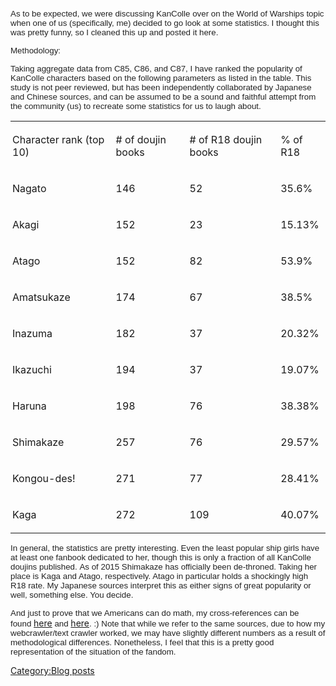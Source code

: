 <span style="color:rgb(34,34,34);font-family:arial,helvetica,sans-serif;font-size:13.3333330154419px;line-height:normal;">As to be expected, we were discussing KanColle over on the World of Warships topic when one of us (specifically, me) decided to go look at some statistics. I thought this was pretty funny, so I cleaned this up and posted it here. </span>

<span style="color:rgb(34,34,34);font-family:arial,helvetica,sans-serif;font-size:13.3333330154419px;line-height:normal;">Methodology:</span>

<span style="color:rgb(34,34,34);font-family:arial,helvetica,sans-serif;font-size:13.3333330154419px;line-height:normal;">Taking aggregate data from C85, C86, and C87, I have ranked the popularity of KanColle characters based on the following parameters as listed in the table. This study is not peer reviewed, but has been independently collaborated by Japanese and Chinese sources, and can be assumed to be a sound and faithful attempt from the community (us) to recreate some statistics for us to laugh about. </span>

{| class="wysiwyg_dashes" style="width:500px;border-collapse:collapse;color:rgb(34,34,34);font-family:arial,helvetica,sans-serif;font-size:13.3333330154419px;line-height:normal;"
|- class="wysiwyg_dashes_tr" valign="top"
| class="wysiwyg_dashes_td" style="border:1pxdottedrgb(153,153,153);padding:3px;"|Character rank (top 10)
| class="wysiwyg_dashes_td" style="border:1pxdottedrgb(153,153,153);padding:3px;"|# of doujin books
| class="wysiwyg_dashes_td" style="border:1pxdottedrgb(153,153,153);padding:3px;"|# of R18 doujin books
| class="wysiwyg_dashes_td" style="border:1pxdottedrgb(153,153,153);padding:3px;"|% of R18
|- class="wysiwyg_dashes_tr" valign="top"
| class="wysiwyg_dashes_td" style="border:1pxdottedrgb(153,153,153);padding:3px;"|Nagato
| class="wysiwyg_dashes_td" style="border:1pxdottedrgb(153,153,153);padding:3px;"|146
| class="wysiwyg_dashes_td" style="border:1pxdottedrgb(153,153,153);padding:3px;"|52
| class="wysiwyg_dashes_td" style="border:1pxdottedrgb(153,153,153);padding:3px;"|35.6%
|- class="wysiwyg_dashes_tr" valign="top"
| class="wysiwyg_dashes_td" style="border:1pxdottedrgb(153,153,153);padding:3px;"|Akagi
| class="wysiwyg_dashes_td" style="border:1pxdottedrgb(153,153,153);padding:3px;"|152
| class="wysiwyg_dashes_td" style="border:1pxdottedrgb(153,153,153);padding:3px;"|23
| class="wysiwyg_dashes_td" style="border:1pxdottedrgb(153,153,153);padding:3px;"|15.13%
|- class="wysiwyg_dashes_tr" valign="top"
| class="wysiwyg_dashes_td" style="border:1pxdottedrgb(153,153,153);padding:3px;"|Atago
| class="wysiwyg_dashes_td" style="border:1pxdottedrgb(153,153,153);padding:3px;"|152
| class="wysiwyg_dashes_td" style="border:1pxdottedrgb(153,153,153);padding:3px;"|82
| class="wysiwyg_dashes_td" style="border:1pxdottedrgb(153,153,153);padding:3px;"|53.9%
|- class="wysiwyg_dashes_tr" valign="top"
| class="wysiwyg_dashes_td" style="border:1pxdottedrgb(153,153,153);padding:3px;"|Amatsukaze
| class="wysiwyg_dashes_td" style="border:1pxdottedrgb(153,153,153);padding:3px;"|174
| class="wysiwyg_dashes_td" style="border:1pxdottedrgb(153,153,153);padding:3px;"|67
| class="wysiwyg_dashes_td" style="border:1pxdottedrgb(153,153,153);padding:3px;"|38.5%
|- class="wysiwyg_dashes_tr" valign="top"
| class="wysiwyg_dashes_td" style="border:1pxdottedrgb(153,153,153);padding:3px;"|Inazuma
| class="wysiwyg_dashes_td" style="border:1pxdottedrgb(153,153,153);padding:3px;"|182
| class="wysiwyg_dashes_td" style="border:1pxdottedrgb(153,153,153);padding:3px;"|37
| class="wysiwyg_dashes_td" style="border:1pxdottedrgb(153,153,153);padding:3px;"|20.32%
|- class="wysiwyg_dashes_tr" valign="top"
| class="wysiwyg_dashes_td" style="border:1pxdottedrgb(153,153,153);padding:3px;"|Ikazuchi
| class="wysiwyg_dashes_td" style="border:1pxdottedrgb(153,153,153);padding:3px;"|194
| class="wysiwyg_dashes_td" style="border:1pxdottedrgb(153,153,153);padding:3px;"|37
| class="wysiwyg_dashes_td" style="border:1pxdottedrgb(153,153,153);padding:3px;"|19.07%
|- class="wysiwyg_dashes_tr" valign="top"
| class="wysiwyg_dashes_td" style="border:1pxdottedrgb(153,153,153);padding:3px;"|Haruna
| class="wysiwyg_dashes_td" style="border:1pxdottedrgb(153,153,153);padding:3px;"|198
| class="wysiwyg_dashes_td" style="border:1pxdottedrgb(153,153,153);padding:3px;"|76
| class="wysiwyg_dashes_td" style="border:1pxdottedrgb(153,153,153);padding:3px;"|38.38%
|- class="wysiwyg_dashes_tr" valign="top"
| class="wysiwyg_dashes_td" style="border:1pxdottedrgb(153,153,153);padding:3px;"|Shimakaze
| class="wysiwyg_dashes_td" style="border:1pxdottedrgb(153,153,153);padding:3px;"|257
| class="wysiwyg_dashes_td" style="border:1pxdottedrgb(153,153,153);padding:3px;"|76
| class="wysiwyg_dashes_td" style="border:1pxdottedrgb(153,153,153);padding:3px;"|29.57%
|- class="wysiwyg_dashes_tr" valign="top"
| class="wysiwyg_dashes_td" style="border:1pxdottedrgb(153,153,153);padding:3px;"|Kongou-des!
| class="wysiwyg_dashes_td" style="border:1pxdottedrgb(153,153,153);padding:3px;"|271
| class="wysiwyg_dashes_td" style="border:1pxdottedrgb(153,153,153);padding:3px;"|77
| class="wysiwyg_dashes_td" style="border:1pxdottedrgb(153,153,153);padding:3px;"|28.41%
|- class="wysiwyg_dashes_tr" valign="top"
| class="wysiwyg_dashes_td" style="border:1pxdottedrgb(153,153,153);padding:3px;"|Kaga
| class="wysiwyg_dashes_td" style="border:1pxdottedrgb(153,153,153);padding:3px;"|272
| class="wysiwyg_dashes_td" style="border:1pxdottedrgb(153,153,153);padding:3px;"|109
| class="wysiwyg_dashes_td" style="border:1pxdottedrgb(153,153,153);padding:3px;"|40.07%
|}

<span style="color:rgb(34,34,34);font-family:arial,helvetica,sans-serif;font-size:13.3333330154419px;line-height:normal;">In general, the statistics are pretty interesting. Even the least popular ship girls have at least one fanbook dedicated to her, though this is only a fraction of all KanColle doujins published.</span><span style="color:rgb(34,34,34);font-family:arial,helvetica,sans-serif;font-size:13.3333330154419px;line-height:normal;"> </span><span style="color:rgb(34,34,34);font-family:arial,helvetica,sans-serif;font-size:13.3333330154419px;line-height:normal;">As of 2015 Shimakaze has officially been de-throned. Taking her place is Kaga and Atago, respectively. Atago in particular holds a shockingly high R18 rate. My Japanese sources interpret this as either signs of great popularity or well, something else. You decide.</span>

<span style="color:rgb(34,34,34);font-family:arial,helvetica,sans-serif;font-size:13.3333330154419px;line-height:normal;">And just to prove that we Americans can do math, my cross-references can be found </span>[http://yaraon.blog109.fc2.com/blog-entry-29372.html here]<span style="color:rgb(34,34,34);font-family:arial,helvetica,sans-serif;font-size:13.3333330154419px;line-height:normal;"> and </span>[http://news.gamme.com.tw/1001580 here]<span style="color:rgb(34,34,34);font-family:arial,helvetica,sans-serif;font-size:13.3333330154419px;line-height:normal;">. :) Note that while we refer to the same sources, due to how my webcrawler/text crawler worked, we may have slightly different numbers as a result of methodological differences. Nonetheless, I feel that this is a pretty good representation of the situation of the fandom. </span>
[[Category:Blog posts]]